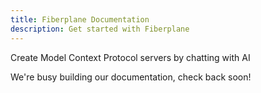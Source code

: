 ```yaml
---
title: Fiberplane Documentation
description: Get started with Fiberplane
---
```



Create Model Context Protocol servers by chatting with AI

<Aside type="tip">
  We're busy building our documentation, check back soon!
</Aside>
